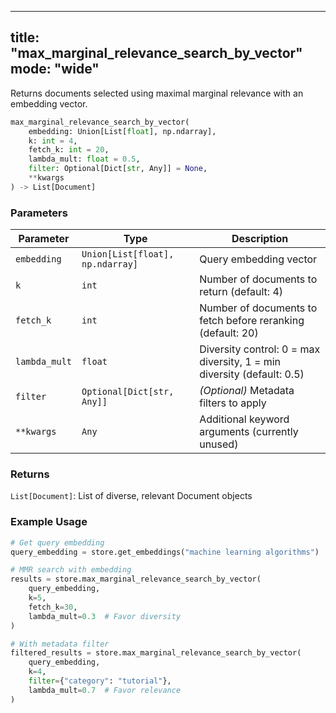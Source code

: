 
---
title: "max_marginal_relevance_search_by_vector"
mode: "wide"
---

Returns documents selected using maximal marginal relevance with an embedding vector.

```python
max_marginal_relevance_search_by_vector(
    embedding: Union[List[float], np.ndarray],
    k: int = 4,
    fetch_k: int = 20,
    lambda_mult: float = 0.5,
    filter: Optional[Dict[str, Any]] = None,
    **kwargs
) -> List[Document]
```

### Parameters

| Parameter | Type | Description |
|-----------|------|-------------|
| `embedding` | `Union[List[float], np.ndarray]` | Query embedding vector |
| `k` | `int` | Number of documents to return (default: 4) |
| `fetch_k` | `int` | Number of documents to fetch before reranking (default: 20) |
| `lambda_mult` | `float` | Diversity control: 0 = max diversity, 1 = min diversity (default: 0.5) |
| `filter` | `Optional[Dict[str, Any]]` | _(Optional)_ Metadata filters to apply |
| `**kwargs` | `Any` | Additional keyword arguments (currently unused) |

### Returns

`List[Document]`: List of diverse, relevant Document objects

### Example Usage

```python
# Get query embedding
query_embedding = store.get_embeddings("machine learning algorithms")

# MMR search with embedding
results = store.max_marginal_relevance_search_by_vector(
    query_embedding,
    k=5,
    fetch_k=30,
    lambda_mult=0.3  # Favor diversity
)

# With metadata filter
filtered_results = store.max_marginal_relevance_search_by_vector(
    query_embedding,
    k=4,
    filter={"category": "tutorial"},
    lambda_mult=0.7  # Favor relevance
)
```
